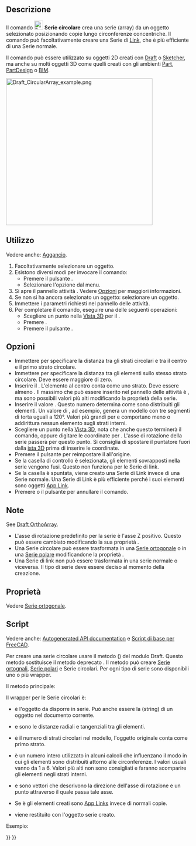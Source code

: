 <languages/>

{{Docnav
|[[Draft_PolarArray/it|Serie polare]]
|[[Draft_PathArray/it|Serie su tracciato]]
|[[Draft_Workbench/it|Draft]]
|IconL=Draft_PolarArray.svg
|IconR=Draft_PathArray.svg
|IconC=Workbench_Draft.svg
}}

{{GuiCommand/it
|Name=Draft CircularArray
|Name/it=Draft Serie circolare
|MenuLocation=Modifiche → Strumenti serie → Serie circolare
|Workbenches=[[Draft_Workbench/it|Draft]]
|Version=0.19
|SeeAlso=[[Draft_OrthoArray/it|Draft Serie ortogonale]], [[Draft_PolarArray/it|Draft Serie polare]], [[Draft_PathArray/it|Draft Serie su tracciato]], [[Draft_PathLinkArray/it|Draft Serie di link su tracciato]], [[Draft_PointArray/it|Draft Serie su punti]], [[Draft_PointLinkArray/it|Draft Serie di link su punti]]
}}

<span id="Description"></span>
==Descrizione==

Il comando [[Image:Draft_CircularArray.svg|24px]] '''Serie circolare''' crea una serie (array) da un oggetto selezionato posizionando copie lungo circonferenze concentriche. Il comando può facoltativamente creare una Serie di [[App_Link/it|Link]], che è più efficiente di una Serie normale.

Il comando può essere utilizzato su oggetti 2D creati con [[Draft_Workbench/it|Draft]] o [[Sketcher_Workbench/it|Sketcher]], ma anche su molti oggetti 3D come quelli creati con gli ambienti [[Part_Workbench/it|Part]], [[PartDesign_Workbench/it|PartDesign]] o [[BIM_Workbench/it|BIM]].

[[Image:Draft_CircularArray_example.png|400px]]
{{Caption|Serie circolare.}}

<span id="Usage"></span>
==Utilizzo==

Vedere anche: [[Draft_Snap/it|Aggancio]].

# Facoltativamente selezionare un oggetto.
# Esistono diversi modi per invocare il comando:
#* Premere il pulsante {{Button|[[Image:Draft_CircularArray.svg|16px]] [[Draft_CircularArray/it|Serie circolare]]}}.
#* Selezionare l'opzione {{MenuCommand|Modifiche → Strumenti array → [[Image:Draft_CircularArray.svg|16px]] Serie circolare}} dal menu.
# Si apre il pannello attività {{MenuCommand|Serie circolare}}. Vedere [[#Opzioni|Opzioni]] per maggiori informazioni.
# Se non si ha ancora selezionato un oggetto: selezionare un oggetto.
# Immettere i parametri richiesti nel pannello delle attività.
# Per completare il comando, eseguire una delle seguenti operazioni:
#* Scegliere un punto nella [[3D_view/it|Vista 3D]] per il {{MenuCommand|Centro di rotazione}}.
#* Premere {{KEY|Enter}}.
#* Premere il pulsante {{Button|OK}}.

<span id="Options"></span>
== Opzioni ==

<div class="mw-translate-fuzzy">
* Immettere {{MenuCommand|Distanza radiale}} per specificare la distanza tra gli strati circolari e tra il centro e il primo strato circolare.
* Immettere {{MenuCommand|Distanza tangenziale}} per specificare la distanza tra gli elementi sullo stesso strato circolare. Deve essere maggiore di zero.
* Inserire il {{MenuCommand|Numero di strati circolari}}. L'elemento al centro conta come uno strato. Deve essere almeno {{Value|2}}. Il massimo che può essere inserito nel pannello delle attività è {{Value|99}}, ma sono possibili valori più alti modificando la proprietà {{PropertyData|Number Circles}} della serie.
* Inserire il valore {{MenuCommand|Simmetria}}. Questo numero determina come sono distribuiti gli elementi. Un valore di {{Value|3}}, ad esempio, genera un modello con tre segmenti di torta uguali a 120°. Valori più grandi per {{MenuCommand|Simmetria}} e {{MenuCommand|Distanza tangenziale}} comportano meno o addirittura nessun elemento sugli strati interni.
* Scegliere un punto nella [[3D_view/it|Vista 3D]], nota che anche questo terminerà il comando, oppure digitare le coordinate per {{MenuCommand|Centro di rotazione}}. L'asse di rotazione della serie passerà per questo punto. Si consiglia di spostare il puntatore fuori dalla [[3D_view/it|ista 3D]] prima di inserire le coordinate.
* Premere il pulsante {{MenuCommand|Resetta il punto}} per reimpostare il {{MenuCommand|Centro di rotazione}} all'origine.
* Se la casella di controllo {{MenuCommand|Fusione}} è selezionata, gli elementi sovrapposti nella serie vengono fusi. Questo non funziona per le Serie di link.
* Se la casella {{MenuCommand|Serie di Link}} è spuntata, viene creato una Serie di Link invece di una Serie normale. Una Serie di Link è più efficiente perché i suoi elementi sono oggetti [[App_Link/it|App Link]].
* Premere {{KEY|Esc}} o il pulsante {{Button|Annulla}} per annullare il comando.
</div>

<span id="Notes"></span>
==Note==

See [[Draft_OrthoArray#Notes|Draft OrthoArray]].

<div class="mw-translate-fuzzy">
* L'asse di rotazione predefinito per la serie è l'asse Z positivo. Questo può essere cambiato modificando la sua proprietà {{PropertyData|Axis}}.
* Una Serie circolare può essere trasformata in una [[Draft_OrthoArray/it|Serie ortogonale]] o in una [[Draft_PolarArray/it|Serie polare]] modificandone la proprietà {{PropertyData|Array Type}}.
* Una Serie di link non può essere trasformata in una serie normale o viceversa. Il tipo di serie deve essere deciso al momento della creazione.
</div>

<span id="Properties"></span>
== Proprietà ==

Vedere [[Draft_OrthoArray/it#Propertà|Serie ortogonale]].

<span id="Scripting"></span>
== Script ==

Vedere anche: [https://freecad.github.io/SourceDoc/ Autogenerated API documentation] e [[FreeCAD Scripting Basics/it|Script di base per FreeCAD]].

Per creare una serie circolare usare il metodo {{incode|make_array}} ({{Version/it|0.19}}) del modulo Draft. Questo metodo sostituisce il metodo deprecato {{incode|makeArray}}. Il metodo {{incode|make_array}} può creare [[Draft_OrthoArray/it|Serie ortognali]], [[Draft_PolarArray/it|Serie polari]] e Serie circolari. Per ogni tipo di serie sono disponibili uno o più wrapper.

Il metodo principale:

{{Code|code=
array = make_array(base_object, arg1, arg2, arg3, arg4=None, arg5=None, arg6=None, use_link=True)
}}

Il wrapper per le Serie circolari è:

{{Code|code=
array = make_circular_array(base_object,
                            r_distance=100, tan_distance=50,
                            number=3, symmetry=1,
                            axis=App.Vector(0, 0, 1), center=App.Vector(0, 0, 0),
                            use_link=True)
}}

* {{incode|base_object}} è l'oggetto da disporre in serie. Può anche essere la {{incode|Label}} (string) di un oggetto nel documento corrente.
* {{incode|r_distance}} e {{incode|tan_distance}} sono le distanze radiali e tangenziali tra gli elementi.
* {{incode|number}} è il numero di strati circolari nel modello, l'oggetto originale conta come primo strato.
* {{incode|symmetry}} è un numero intero utilizzato in alcuni calcoli che influenzano il modo in cui gli elementi sono distribuiti attorno alle circonferenze. I valori usuali vanno da 1 a 6. Valori più alti non sono consigliati e faranno scomparire gli elementi negli strati interni.
* {{incode|axis}} e {{incode|center}} sono vettori che descrivono la direzione dell'asse di rotazione e un punto attraverso il quale passa tale asse.
* Se {{incode|use_link}} è {{incode|True}} gli elementi creati sono [[App_Link/it|App Links]] invece di normali copie.
* {{incode|array}} viene restituito con l'oggetto serie creato.

Esempio:

{{Code|code=
import FreeCAD as App
import Draft

doc = App.newDocument()

tri = Draft.make_polygon(3, 600)

array = Draft.make_circular_array(tri, 1800, 1200, 4, 1)
doc.recompute()
}}


{{Docnav
|[[Draft_PolarArray/it|Serie polare]]
|[[Draft_PathArray/it|Serie su tracciato]]
|[[Draft_Workbench/it|Draft]]
|IconL=Draft_PolarArray.svg
|IconR=Draft_PathArray.svg
|IconC=Workbench_Draft.svg
}}

{{Draft Tools navi{{#translation:}}}}
{{Userdocnavi{{#translation:}}}}